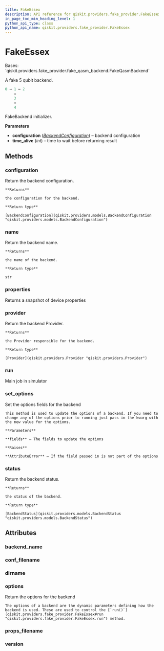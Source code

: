 ```yaml
---
title: FakeEssex
description: API reference for qiskit.providers.fake_provider.FakeEssex
in_page_toc_min_heading_level: 1
python_api_type: class
python_api_name: qiskit.providers.fake_provider.FakeEssex
---
```


# FakeEssex

<Class id="qiskit.providers.fake_provider.FakeEssex" github="https://github.com/qiskit/qiskit/tree/stable/0.21/qiskit/providers/fake_provider/backends/essex/fake_essex.py" signature="FakeEssex">
  Bases: `qiskit.providers.fake_provider.fake_qasm_backend.FakeQasmBackend`

  A fake 5 qubit backend.

  ```python
  0 ↔ 1 ↔ 2
      ↕
      3
      ↕
      4
  ```

  FakeBackend initializer.

  **Parameters**

  *   **configuration** ([*BackendConfiguration*](qiskit.providers.models.BackendConfiguration "qiskit.providers.models.BackendConfiguration")) – backend configuration
  *   **time\_alive** (*int*) – time to wait before returning result

  ## Methods

  ### configuration

  <Function id="qiskit.providers.fake_provider.FakeEssex.configuration" name="configuration" signature="FakeEssex.configuration()">
    Return the backend configuration.

    **Returns**

    the configuration for the backend.

    **Return type**

    [BackendConfiguration](qiskit.providers.models.BackendConfiguration "qiskit.providers.models.BackendConfiguration")
  </Function>

  ### name

  <Function id="qiskit.providers.fake_provider.FakeEssex.name" name="name" signature="FakeEssex.name()">
    Return the backend name.

    **Returns**

    the name of the backend.

    **Return type**

    str
  </Function>

  ### properties

  <Function id="qiskit.providers.fake_provider.FakeEssex.properties" name="properties" signature="FakeEssex.properties()">
    Returns a snapshot of device properties
  </Function>

  ### provider

  <Function id="qiskit.providers.fake_provider.FakeEssex.provider" name="provider" signature="FakeEssex.provider()">
    Return the backend Provider.

    **Returns**

    the Provider responsible for the backend.

    **Return type**

    [Provider](qiskit.providers.Provider "qiskit.providers.Provider")
  </Function>

  ### run

  <Function id="qiskit.providers.fake_provider.FakeEssex.run" name="run" signature="FakeEssex.run(run_input, **kwargs)">
    Main job in simulator
  </Function>

  ### set\_options

  <Function id="qiskit.providers.fake_provider.FakeEssex.set_options" name="set_options" signature="FakeEssex.set_options(**fields)">
    Set the options fields for the backend

    This method is used to update the options of a backend. If you need to change any of the options prior to running just pass in the kwarg with the new value for the options.

    **Parameters**

    **fields** – The fields to update the options

    **Raises**

    **AttributeError** – If the field passed in is not part of the options
  </Function>

  ### status

  <Function id="qiskit.providers.fake_provider.FakeEssex.status" name="status" signature="FakeEssex.status()">
    Return the backend status.

    **Returns**

    the status of the backend.

    **Return type**

    [BackendStatus](qiskit.providers.models.BackendStatus "qiskit.providers.models.BackendStatus")
  </Function>

  ## Attributes

  ### backend\_name

  <Attribute id="qiskit.providers.fake_provider.FakeEssex.backend_name" name="backend_name" attributeValue="= 'fake_essex'" />

  ### conf\_filename

  <Attribute id="qiskit.providers.fake_provider.FakeEssex.conf_filename" name="conf_filename" attributeValue="= 'conf_essex.json'" />

  ### dirname

  <Attribute id="qiskit.providers.fake_provider.FakeEssex.dirname" name="dirname" attributeValue="= '/home/runner/work/qiskit/qiskit/.tox/docs/lib/python3.8/site-packages/qiskit/providers/fake_provider/backends/essex'" />

  ### options

  <Attribute id="qiskit.providers.fake_provider.FakeEssex.options" name="options">
    Return the options for the backend

    The options of a backend are the dynamic parameters defining how the backend is used. These are used to control the [`run()`](qiskit.providers.fake_provider.FakeEssex#run "qiskit.providers.fake_provider.FakeEssex.run") method.
  </Attribute>

  ### props\_filename

  <Attribute id="qiskit.providers.fake_provider.FakeEssex.props_filename" name="props_filename" attributeValue="= 'props_essex.json'" />

  ### version

  <Attribute id="qiskit.providers.fake_provider.FakeEssex.version" name="version" attributeValue="= 1" />
</Class>

